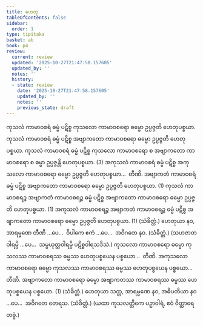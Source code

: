 ```yaml
---
title: ဟေတု
tableOfContents: false
sidebar:
  order: 1
type: tipitaka
basket: ab
book: p4
review:
  current: review
  updated: '2025-10-27T21:47:58.157605'
  updated_by: ''
  notes: ''
  history:
  - state: review
    date: '2025-10-27T21:47:58.157605'
    updated_by: ''
    notes: ''
    previous_state: draft
---
```



<ReviewStatus review={frontmatter.review} showDetails={true} />

<HypothesisAnnotation frontmatter={frontmatter} />

<DynamicBreadcrumb />

<Division number="28" book="p4" e="ch" v="39" p="609">

<Paragraph number="1599" book="p4">
ကုသလံ ကာမာဝစရံ ဓမ္မံ ပဋိစ္စ ကုသလော ကာမာဝစရော ဓမ္မော ဥပ္ပဇ္ဇတိ ဟေတုပစ္စယာ. ကုသလံ ကာမာဝစရံ ဓမ္မံ ပဋိစ္စ အဗျာကတော ကာမာဝစရော ဓမ္မော ဥပ္ပဇ္ဇတိ ဟေတုပစ္စယာ. ကုသလံ ကာမာဝစရံ ဓမ္မံ ပဋိစ္စ ကုသလော ကာမာဝစရော စ အဗျာကတော ကာမာဝစရော စ ဓမ္မာ ဥပ္ပဇ္ဇန္တိ ဟေတုပစ္စယာ. (3)
</Paragraph>

<Paragraph number="1600" book="p4">
အကုသလံ ကာမာဝစရံ ဓမ္မံ ပဋိစ္စ အကုသလော ကာမာဝစရော ဓမ္မော ဥပ္ပဇ္ဇတိ ဟေတုပစ္စယာ…  တီဏိ.
</Paragraph>

<Paragraph number="1601" book="p4">
အဗျာကတံ ကာမာဝစရံ ဓမ္မံ ပဋိစ္စ အဗျာကတော ကာမာဝစရော ဓမ္မော ဥပ္ပဇ္ဇတိ ဟေတုပစ္စယာ. (1)
</Paragraph>

<Paragraph number="1602" book="p4">
ကုသလံ ကာမာဝစရဉ္စ အဗျာကတံ ကာမာဝစရဉ္စ ဓမ္မံ ပဋိစ္စ အဗျာကတော ကာမာဝစရော ဓမ္မော ဥပ္ပဇ္ဇတိ ဟေတုပစ္စယာ. (1)
</Paragraph>

<Paragraph number="1603" book="p4">
အကုသလံ ကာမာဝစရဉ္စ အဗျာကတံ ကာမာဝစရဉ္စ ဓမ္မံ ပဋိစ္စ အဗျာကတော ကာမာဝစရော ဓမ္မော ဥပ္ပဇ္ဇတိ ဟေတုပစ္စယာ. (1) (သံခိတ္တံ.)
</Paragraph>

</Division>
<Division number="29" book="p4" e="ch" v="39" p="610">

<Paragraph number="1604" book="p4">
ဟေတုယာ နဝ, အာရမ္မဏေ တီဏိ …ပေ…  ဝိပါကေ ဧကံ …ပေ…  အဝိဂတေ နဝ. (သံခိတ္တံ.)
</Paragraph>

<Paragraph number="1605" book="p4">
(သဟဇာတဝါရမ္ပိ …ပေ…  သမ္ပယုတ္တဝါရမ္ပိ ပဋိစ္စဝါရသဒိသံ.)
</Paragraph>

</Division>
<Division number="30" book="p4" e="ch" v="39" p="610">

<Paragraph number="1606" book="p4">
ကုသလော ကာမာဝစရော ဓမ္မော ကုသလဿ ကာမာဝစရဿ ဓမ္မဿ ဟေတုပစ္စယေန ပစ္စယော…  တီဏိ.
</Paragraph>

<Paragraph number="1607" book="p4">
အကုသလော ကာမာဝစရော ဓမ္မော ကုသလဿ ကာမာဝစရဿ ဓမ္မဿ ဟေတုပစ္စယေန ပစ္စယော…  တီဏိ.
</Paragraph>

<Paragraph number="1608" book="p4">
အဗျာကတော ကာမာဝစရော ဓမ္မော အဗျာကတဿ ကာမာဝစရဿ ဓမ္မဿ ဟေတုပစ္စယေန ပစ္စယော. (1) (သံခိတ္တံ.)
</Paragraph>

</Division>
<Division number="31" book="p4" e="ch" v="39" p="610">

<Paragraph number="1609" book="p4">
ဟေတုယာ သတ္တ, အာရမ္မဏေ နဝ, အဓိပတိယာ နဝ …ပေ…  အဝိဂတေ တေရသ. (သံခိတ္တံ.)
</Paragraph>

<Paragraph number="1610" book="p4">
(ယထာ ကုသလတ္တိကေ ပဉှာဝါရံ, ဧဝံ ဝိတ္ထာရေတဗ္ဗံ.)
</Paragraph>
</Division>